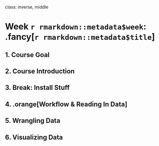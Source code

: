 
class: inverse, middle

# Week `r rmarkdown::metadata$week`: .fancy[`r rmarkdown::metadata$title`]

## 1. Course Goal
## 2. Course Introduction
## 3. Break: Install Stuff
## 4. .orange[Workflow & Reading In Data]
## 5. Wrangling Data
## 6. Visualizing Data

